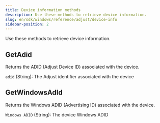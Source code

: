 ```yaml
---
title: Device information methods
description: Use these methods to retrieve device information.
slug: en/sdk/windows/reference/adjust/device-info
sidebar-position: 2
---
```


Use these methods to retrieve device information.

<Function>

## GetAdid

Returns the <Abbr>ADID (Adjust Device ID)</Abbr> associated with the device.

<slot slot="signature">


<AdidSig />

</slot>

<slot slot="snippet">


<Adid />

</slot>

<slot slot="returns">

`adid` (String): The Adjust identifier associated with the device

</slot>

</Function>

<Function>

## GetWindowsAdId

Returns the Windows <Abbr>ADID (Advertising ID)</Abbr> associated with the device.

<slot slot="signature">


<GetWindowsAdId />

</slot>

<slot slot="snippet">


<WindowsAdId />

</slot>

<slot slot="returns">

`Windows ADID` (String): The device Windows ADID

</slot>

</Function>
